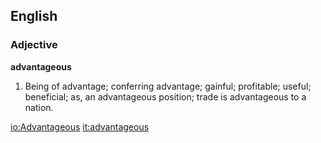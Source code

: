==English==

===Adjective===

'''advantageous'''

#Being of advantage; conferring advantage; gainful; profitable; useful; beneficial; as, an advantageous position; trade is advantageous to a nation.

[[io:Advantageous]]
[[it:advantageous]]